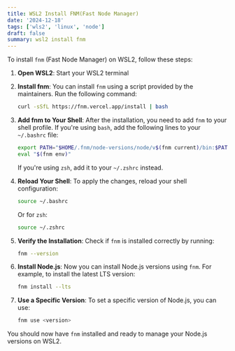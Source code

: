 ```yaml
---
title: WSL2 Install FNM(Fast Node Manager)
date: '2024-12-18'
tags: ['wls2', 'linux', 'node']
draft: false
summary: wsl2 install fnm
---
```


To install `fnm` (Fast Node Manager) on WSL2, follow these steps:

1. **Open WSL2**: Start your WSL2 terminal

2. **Install fnm**: You can install `fnm` using a script provided by the maintainers. Run the following command:

   ```bash
   curl -sSfL https://fnm.vercel.app/install | bash
   ```

3. **Add fnm to Your Shell**: After the installation, you need to add `fnm` to your shell profile. If you're using `bash`, add the following lines to your `~/.bashrc` file:

   ```bash
   export PATH="$HOME/.fnm/node-versions/node/v$(fnm current)/bin:$PATH"
   eval "$(fnm env)"
   ```

   If you're using `zsh`, add it to your `~/.zshrc` instead.

4. **Reload Your Shell**: To apply the changes, reload your shell configuration:

   ```bash
   source ~/.bashrc
   ```

   Or for `zsh`:

   ```bash
   source ~/.zshrc
   ```

5. **Verify the Installation**: Check if `fnm` is installed correctly by running:

   ```bash
   fnm --version
   ```

6. **Install Node.js**: Now you can install Node.js versions using `fnm`. For example, to install the latest LTS version:

   ```bash
   fnm install --lts
   ```

7. **Use a Specific Version**: To set a specific version of Node.js, you can use:

   ```bash
   fnm use <version>
   ```

You should now have `fnm` installed and ready to manage your Node.js versions on WSL2.
